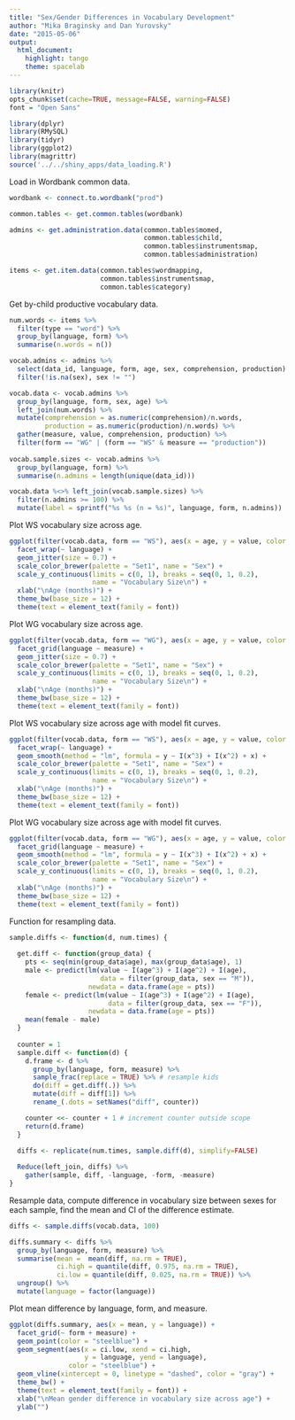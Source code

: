 ```yaml
---
title: "Sex/Gender Differences in Vocabulary Development"
author: "Mika Braginsky and Dan Yurovsky"
date: "2015-05-06"
output:
  html_document:
    highlight: tango
    theme: spacelab
---
```


```r
library(knitr)
opts_chunk$set(cache=TRUE, message=FALSE, warning=FALSE)
font = "Open Sans"
```

```r
library(dplyr)
library(RMySQL)
library(tidyr)
library(ggplot2)
library(magrittr)
source('../../shiny_apps/data_loading.R')
```

Load in Wordbank common data.
```r
wordbank <- connect.to.wordbank("prod")

common.tables <- get.common.tables(wordbank)

admins <- get.administration.data(common.tables$momed,
                                  common.tables$child,
                                  common.tables$instrumentsmap,
                                  common.tables$administration)

items <- get.item.data(common.tables$wordmapping,
                       common.tables$instrumentsmap,
                       common.tables$category)
```

Get by-child productive vocabulary data.
```r
num.words <- items %>%
  filter(type == "word") %>%
  group_by(language, form) %>%
  summarise(n.words = n())

vocab.admins <- admins %>%
  select(data_id, language, form, age, sex, comprehension, production) %>%
  filter(!is.na(sex), sex != "")

vocab.data <- vocab.admins %>%
  group_by(language, form, sex, age) %>%
  left_join(num.words) %>%
  mutate(comprehension = as.numeric(comprehension)/n.words,
         production = as.numeric(production)/n.words) %>%
  gather(measure, value, comprehension, production) %>%
  filter(form == "WG" | (form == "WS" & measure == "production"))
  
vocab.sample.sizes <- vocab.admins %>%
  group_by(language, form) %>%
  summarise(n.admins = length(unique(data_id)))

vocab.data %<>% left_join(vocab.sample.sizes) %>%
  filter(n.admins >= 100) %>%
  mutate(label = sprintf("%s %s (n = %s)", language, form, n.admins))
```

Plot WS vocabulary size across age.
```r
ggplot(filter(vocab.data, form == "WS"), aes(x = age, y = value, color = sex)) +
  facet_wrap(~ language) +
  geom_jitter(size = 0.7) +
  scale_color_brewer(palette = "Set1", name = "Sex") +
  scale_y_continuous(limits = c(0, 1), breaks = seq(0, 1, 0.2),
                     name = "Vocabulary Size\n") +
  xlab("\nAge (months)") +
  theme_bw(base_size = 12) +
  theme(text = element_text(family = font))
```

Plot WG vocabulary size across age.
```r
ggplot(filter(vocab.data, form == "WG"), aes(x = age, y = value, color = sex)) +
  facet_grid(language ~ measure) +
  geom_jitter(size = 0.7) +
  scale_color_brewer(palette = "Set1", name = "Sex") +
  scale_y_continuous(limits = c(0, 1), breaks = seq(0, 1, 0.2),
                     name = "Vocabulary Size\n") +
  xlab("\nAge (months)") +
  theme_bw(base_size = 12) +
  theme(text = element_text(family = font))
```

Plot WS vocabulary size across age with model fit curves.
```r
ggplot(filter(vocab.data, form == "WS"), aes(x = age, y = value, color = sex)) +
  facet_wrap(~ language) +
  geom_smooth(method = "lm", formula = y ~ I(x^3) + I(x^2) + x) +
  scale_color_brewer(palette = "Set1", name = "Sex") +
  scale_y_continuous(limits = c(0, 1), breaks = seq(0, 1, 0.2),
                     name = "Vocabulary Size\n") +
  xlab("\nAge (months)") +
  theme_bw(base_size = 12) +
  theme(text = element_text(family = font))
```

Plot WG vocabulary size across age with model fit curves.
```r
ggplot(filter(vocab.data, form == "WG"), aes(x = age, y = value, color = sex)) +
  facet_grid(language ~ measure) +
  geom_smooth(method = "lm", formula = y ~ I(x^3) + I(x^2) + x) +
  scale_color_brewer(palette = "Set1", name = "Sex") +
  scale_y_continuous(limits = c(0, 1), breaks = seq(0, 1, 0.2),
                     name = "Vocabulary Size\n") +
  xlab("\nAge (months)") +
  theme_bw(base_size = 12) +
  theme(text = element_text(family = font))
```

Function for resampling data.
```r
sample.diffs <- function(d, num.times) {
  
  get.diff <- function(group_data) {
    pts <- seq(min(group_data$age), max(group_data$age), 1)
    male <- predict(lm(value ~ I(age^3) + I(age^2) + I(age),
                       data = filter(group_data, sex == "M")),
                    newdata = data.frame(age = pts))
    female <- predict(lm(value ~ I(age^3) + I(age^2) + I(age),
                         data = filter(group_data, sex == "F")),
                    newdata = data.frame(age = pts))
    mean(female - male)
  }
    
  counter = 1
  sample.diff <- function(d) {
    d.frame <- d %>%
      group_by(language, form, measure) %>%
      sample_frac(replace = TRUE) %>% # resample kids
      do(diff = get.diff(.)) %>%
      mutate(diff = diff[1]) %>%
      rename_(.dots = setNames("diff", counter))

    counter <<- counter + 1 # increment counter outside scope
    return(d.frame)
  }

  diffs <- replicate(num.times, sample.diff(d), simplify=FALSE)
  
  Reduce(left_join, diffs) %>%
    gather(sample, diff, -language, -form, -measure)
}
```

Resample data, compute difference in vocabulary size between sexes for each sample, find the mean and CI of the difference estimate.
```r
diffs <- sample.diffs(vocab.data, 100)

diffs.summary <- diffs %>%
  group_by(language, form, measure) %>%
  summarise(mean =  mean(diff, na.rm = TRUE),
            ci.high = quantile(diff, 0.975, na.rm = TRUE),
            ci.low = quantile(diff, 0.025, na.rm = TRUE)) %>%
  ungroup() %>%
  mutate(language = factor(language))
```

Plot mean difference by language, form, and measure.
```r
ggplot(diffs.summary, aes(x = mean, y = language)) +
  facet_grid(~ form + measure) +
  geom_point(color = "steelblue") +
  geom_segment(aes(x = ci.low, xend = ci.high,
                   y = language, yend = language),
               color = "steelblue") +
  geom_vline(xintercept = 0, linetype = "dashed", color = "gray") + 
  theme_bw() +
  theme(text = element_text(family = font)) +
  xlab("\nMean gender difference in vocabulary size across age") +
  ylab("")
```